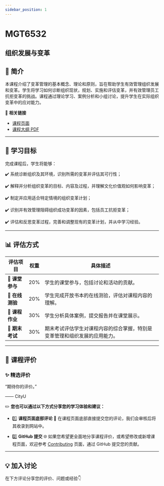 ```yaml
---
sidebar_position: 1
---
```


# MGT6532
## 组织发展与变革

## **📘 简介**
本课程介绍了变革管理的基本概念、理论和原则，旨在帮助学生有效管理组织发展和变革。学生将学习如何诊断组织现状，规划、实施和评估变革，并有效管理员工抗拒变革的挑战。课程通过理论学习、案例分析和小组讨论，提升学生在实际组织变革中的应对能力。

🔗 **相关链接**
- [课程页面](https://www.cityu.edu.hk/catalogue/pg/202425/course/MGT6532.htm)
- [课程大纲 PDF](https://www.cityu.edu.hk/catalogue/pg/202425/course/MGT6532.pdf)

---

## **🎯 学习目标**

完成课程后，学生将能够：

✔️ 系统诊断组织及其环境，识别所需的变革并评估其可行性；

✔️ 解释并分析组织变革的目标、内容及过程，并理解文化价值观如何影响变革；

✔️ 制定并应用适合特定情境的组织变革计划；

✔️ 识别并有效管理阻碍组织成功变革的因素，包括员工抗拒变革；

✔️ 评估和反思变革过程，完善和调整现有的变革计划，并从中学习经验。

---

## **📊 评估方式**

| **评估项目**           | **权重** | **具体描述**                                                                                       |
|-----------------------|---------|---------------------------------------------------------------------------------------------------|
| **📄 课堂参与**        | 20%     | 学生的课堂参与，包括讨论和活动的贡献。                                                           |
| **📄 在线测验**        | 20%     | 学生完成开放书本的在线测验，评估对课程内容的理解。                                               |
| **📄 课程作业**        | 30%     | 学生分析具体案例，提交报告并在课堂展示。                                                         |
| **📝 期末考试**        | 30%     | 期末考试评估学生对课程内容的综合掌握，特别是变革管理和组织发展的应用能力。                     |

---

## **💬 课程评价**

### ✨ **精选评价**
<div className={commentStyles.commentBox}>
    <p className={commentStyles.commentText}>
        “期待你的评价。”
    </p>
    <p className={commentStyles.commentAuthor}>—— CityU</p>
</div>

✏️ **您也可以通过以下方式分享您的学习体验和建议：**

- 1️⃣ **课程页面底部评论**
💬 在课程页面底部直接提交您的评论，我们会审核后将其收录到网站中。

- 2️⃣ **GitHub 提交**
🌐 如果您希望更全面地分享课程评价，或希望修改或新增课程页面，欢迎参考 [Contributing](https://penjc.github.io/cityU-navigator/contributing) 页面，通过 GitHub 提交您的贡献。


---

## **💡 加入讨论**

在下方评论分享您的评价、问题或经验👇
<Utterances />